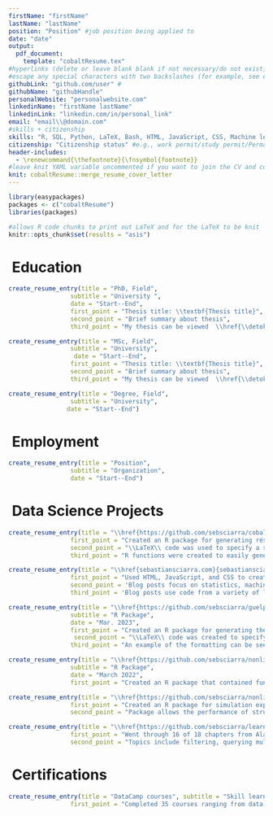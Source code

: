 ```yaml
---
firstName: "firstName"
lastName: "lastName"
position: "Position" #job position being applied to 
date: "date" 
output: 
  pdf_document:
    template: "cobaltResume.tex"
#hyperlinks (delete or leave blank blank if not necessary/do not exist)
#escape any special characters with two backslashes (for example, see email variable)
githubLink: "github.com/user" #
githubName: "githubHandle"
personalWebsite: "personalwebsite.com"
linkedinName: "firstName lastName"
linkedinLink: "linkedin.com/in/personal_link"
email: "email\\@domain.com" 
#skills + citizenship
skills: "R, SQL, Python, LaTeX, Bash, HTML, JavaScript, CSS, Machine learning, Data science, Data visualization, Knowledge translation" #skills relevant to the job
citizenship: "Citizenship status" #e.g., work permit/study permit/Permanent resident/citizen, etc.
header-includes: 
  - \renewcommand{\thefootnote}{\fnsymbol{footnote}}
#leave knit YAML variable uncommented if you want to join the CV and cover letter in one PDF
knit: cobaltResume::merge_resume_cover_letter
---
```


```r
library(easypackages)
packages <- c("cobaltResume")
libraries(packages)

#allows R code chunks to print out LaTeX and for the LaTeX to be knit
knitr::opts_chunk$set(results = "asis")
```


# \faUniversity\ Education

```r
create_resume_entry(title = "PhD, Field", 
                 subtitle = "University ", 
                 date = "Start--End", 
                 first_point = "Thesis title: \\textbf{Thesis title}", 
                 second_point = "Brief summary about thesis", 
                 third_point = "My thesis can be viewed  \\href{\\detokenize{link_to_thesis}}{\\textcolor{blue}{here}}")
```

```r
create_resume_entry(title = "MSc, Field", 
                 subtitle = "University",
                  date = "Start--End", 
                 first_point = "Thesis title: \\textbf{Thesis title}", 
                 second_point = "Brief summary about thesis", 
                 third_point = "My thesis can be viewed  \\href{\\detokenize{link_to_thesis}}{\\textcolor{blue}{here}}")

```

```r
create_resume_entry(title = "Degree, Field", 
                 subtitle = "University", 
                date = "Start--End")
```



# \faSuitcase\ Employment 


```r
create_resume_entry(title = "Position", 
                 subtitle = "Organization", 
                 date = "Start--End")
```



# \faCode\ Data Science Projects


```r
create_resume_entry(title = "\\href{https://github.com/sebsciarra/cobaltResume}{cobaltResume}\\footnote{clickable hyperlink to the corresponding repository on my GitHub}", subtitle = "R Package", date = "May 2023", 
                 first_point = "Created an R package for generating résumés and cover letters within RStudio", 
                 second_point = "\\LaTeX\\ code was used to specify a styling template that draws inspiration from the cobalt theme in the RStudio IDE ", 
                 third_point = "R functions were created to easily generate résumé entries and merge résumés and cover letters into one PDF file")
```


```r
create_resume_entry(title = "\\href{sebastiansciarra.com}{sebastiansciarra.com}*", subtitle = "Personal website", date = "Mar. 2023", 
                 first_point = "Used HTML, JavaScript, and CSS to create a personal website for writing blog posts",
                 second_point = 'Blog posts focus on statistics, machine learning, and coding by explaining technical details, providing demonstrations, and conducting simulation experiments', 
                 third_point = 'Blog posts use code from a variety of language to explain content. As an example, my post titled ``\\href{https://sebastiansciarra.com/coding_tricks/em_demo/}{\\textcolor{blue}{Coding and Visualizing the Expectation-Maximization Algorithm}}" used R, Python, and CSS code')
```

```r
create_resume_entry(title = "\\href{https://github.com/sebsciarra/guelphdown}{guelphdown}*\\footnotetext{clickable hyperlink to the corresponding repository on my GitHub}", 
                 subtitle = "R Package", 
                 date = "Mar. 2023", 
                 first_point = "Created an R package for generating theses according to the University of Guelph formatting requirements", 
                  second_point = "\\LaTeX\\ code was created to specify a template, which included different formattings for the preamble, body, refences, and appendices",
                 third_point = "An example of the formatting can be seen in my \\href{\\detokenize{https://atrium.lib.uoguelph.ca/xmlui/bitstream/handle/10214/27543/Sciarra_Sebastian_202304_PhD.pdf?sequence=1&isAllowed=y}}{\\textcolor{blue}{thesis}}")
```


```r
create_resume_entry(title = "\\href{https://github.com/sebsciarra/nonlinSimsAnalysis}{nonlinSimsAnalysis}*", 
                 subtitle = "R Package",
                 date = "March 2022", 
                 first_point = "Created an R package that contained functions for automating the cleaning, analysis, and visualization of large data sets for my doctoral dissertation (e.g., 40 000+ rows)")
```

```r
create_resume_entry(title = "\\href{https://github.com/sebsciarra/nonlinSims}{nonlinSims}*", subtitle = "R Package", date = "Jan. 2022", 
                 first_point = "Created an R package for simulation experiments in my doctoral dissertation",
                 second_point = "Package allows the performance of structured latent growth curve models to be evaluated under several different conditions")
```

```r
create_resume_entry(title = "\\href{https://github.com/sebsciarra/learning_SQL}{Learning SQL}*", subtitle = "Skill learning", date = "Mar. 2021", 
                 first_point = "Went through 16 of 18 chapters from Alan Beaulieu's \\href{https://www.amazon.ca/Learning-SQL-Generate-Manipulate-Retrieve/dp/1492057614/ref=sr_1_1?hvadid=324956203165&hvdev=c&hvlocphy=9000835&hvnetw=g&hvqmt=e&hvrand=9921433988929165270&hvtargid=kwd-312865785332&hydadcr=16084_10268182&keywords=learning+sql+by+alan+beaulieu&qid=1684158363&sr=8-1}{\\textcolor{blue}{Learning SQL}}", 
                 second_point = "Topics include filtering, querying multiple tables, sets, grouping and aggregates, subqueries, joins, transactions etc.")
```


# \faCertificate\ Certifications

```r
create_resume_entry(title = "DataCamp courses", subtitle = "Skill learning", date = "June 2018--Aug. 2020", 
                 first_point = "Completed 35 courses ranging from data visualization and writing functions to  machine learning topics such as tree-based models and support vector machines. For a full list of the courses, see the relevant section on my LinkedIn \\href{https://www.linkedin.com/in/sebsciarra/details/certifications/}{\\textcolor{blue}{here}}")
```



